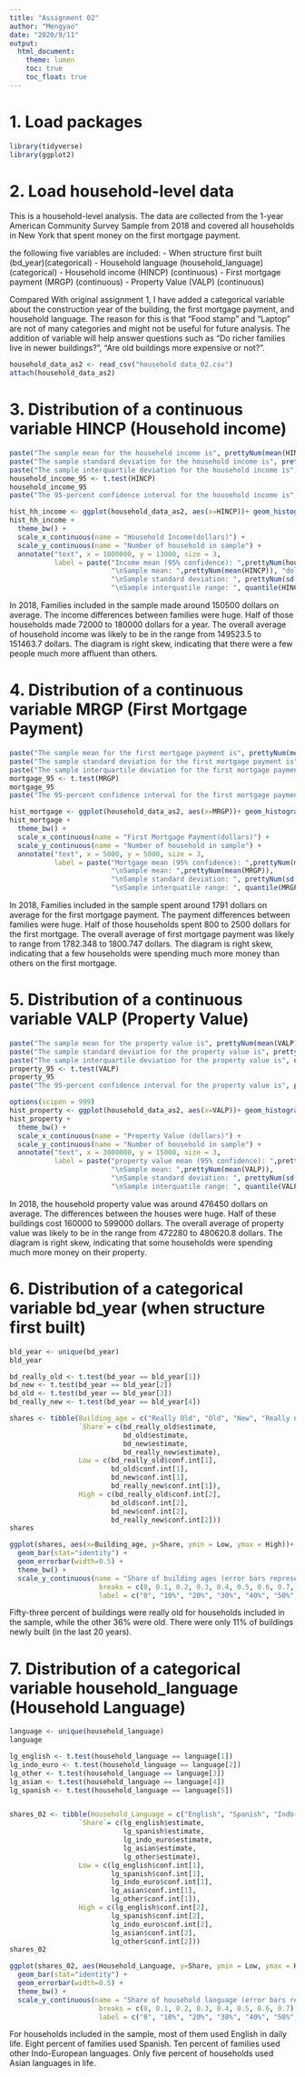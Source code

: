 ```yaml
---
title: "Assignment 02"
author: "Mengyao"
date: "2020/9/11"
output: 
  html_document:
    theme: lumen
    toc: true
    toc_float: true
---
```


# 1. Load packages
```r
library(tidyverse)
library(ggplot2)
```

# 2. Load household-level data
This is a household-level analysis. The data are collected from the 1-year American Community Survey Sample from 2018 and covered all households in New York that spent money on the first mortgage payment.

the following five variables are included:
     - When structure first built (bd_year)(categorical)
     - Household language (household_language) (categorical)
     - Household income (HINCP) (continuous)
     - First mortgage payment (MRGP) (continuous)
     - Property Value (VALP) (continuous)
     
Compared With original assignment 1, I have added a categorical variable about the construction year of the building, the first mortgage payment, and household language. The reason for this is that "Food stamp" and "Laptop" are not of many categories and might not be useful for future analysis. The addition of variable will help answer questions such as "Do richer families live in newer buildings?", "Are old buildings more expensive or not?".
```r
household_data_as2 <- read_csv("household data_02.csv")
attach(household_data_as2)
```

# 3. Distribution of a continuous variable HINCP (Household income)
```r
paste("The sample mean for the household income is", prettyNum(mean(HINCP)), "dollars.")
paste("The sample standard deviation for the household income is", prettyNum(sd(HINCP)), "dollars.")
paste("The sample interquartile deviation for the household income is", quantile(HINCP)["25%"], "to", quantile(HINCP)["75%"], "dollars.")
household_income_95 <- t.test(HINCP)
household_income_95
paste("The 95-percent confidence interval for the household income is", prettyNum(household_income_95$conf.int[1]), "to", prettyNum(household_income_95$conf.int[2]), "dollars.")
```
```r
hist_hh_income <- ggplot(household_data_as2, aes(x=HINCP))+ geom_histogram()
hist_hh_income + 
  theme_bw() +
  scale_x_continuous(name = "Household Income(dollars)") +
  scale_y_continuous(name = "Number of household in sample") +
  annotate("text", x = 1000000, y = 13000, size = 3,
           label = paste("Income mean (95% confidence): ",prettyNum(household_income_95$conf.int[1]), "to", prettyNum(household_income_95$conf.int[2]), "dollars.",
                         "\nSample mean: ",prettyNum(mean(HINCP)), "dollars.",
                         "\nSample standard deviation: ", prettyNum(sd(HINCP)), "dollars.",
                         "\nSample interquatile range: ", quantile(HINCP)["25%"], "to", quantile(HINCP)["75%"], "dollars."))
```
In 2018, Families included in the sample made around 150500 dollars on average. The income differences between families were huge. Half of those households made 72000 to 180000 dollars for a year. The overall average of household income was likely to be in the range from 149523.5 to 151463.7 dollars. The diagram is right skew, indicating that there were a few people much more affluent than others.

# 4. Distribution of a continuous variable MRGP (First Mortgage Payment)
```r
paste("The sample mean for the first mortgage payment is", prettyNum(mean(MRGP)), "dollars.")
paste("The sample standard deviation for the first mortgage payment is", prettyNum(sd(MRGP)), "dollars.")
paste("The sample interquartile deviation for the first mortgage payment is", quantile(MRGP)["25%"], "to", quantile(MRGP)["75%"], "dollars.")
mortgage_95 <- t.test(MRGP)
mortgage_95
paste("The 95-percent confidence interval for the first mortgage payment is", prettyNum(mortgage_95$conf.int[1]), "to", prettyNum(mortgage_95$conf.int[2]), "dollars.")
```
```r
hist_mortgage <- ggplot(household_data_as2, aes(x=MRGP))+ geom_histogram()
hist_mortgage + 
  theme_bw() +
  scale_x_continuous(name = "First Mortgage Payment(dollars)") +
  scale_y_continuous(name = "Number of household in sample") +
  annotate("text", x = 5000, y = 5000, size = 3,
           label = paste("Mortgage mean (95% confidence): ",prettyNum(mortgage_95$conf.int[1]), "to", prettyNum(mortgage_95$conf.int[2]),
                         "\nSample mean: ",prettyNum(mean(MRGP)),
                         "\nSample standard deviation: ", prettyNum(sd(MRGP)),
                         "\nSample interquatile range: ", quantile(MRGP)["25%"], "to", quantile(MRGP)["75%"] ))
```
In 2018, Families included in the sample spent around 1791 dollars on average for the first mortgage payment. The payment differences between families were huge. Half of those households spent 800 to 2500 dollars for the first mortgage. The overall average of first mortgage payment was likely to range from 1782.348 to 1800.747 dollars. The diagram is right skew, indicating that a few households were spending much more money than others on the first mortgage.

# 5. Distribution of a continuous variable VALP (Property Value)
```r
paste("The sample mean for the property value is", prettyNum(mean(VALP)), "dollars.")
paste("The sample standard deviation for the property value is", prettyNum(sd(VALP)), "dollars.")
paste("The sample interquartile deviation for the property value is", quantile(VALP)["25%"], "to", quantile(VALP)["75%"], "dollars.")
property_95 <- t.test(VALP)
property_95
paste("The 95-percent confidence interval for the property value is", prettyNum(property_95$conf.int[1]), "to", prettyNum(property_95$conf.int[2]), "dollars.")
```
```r
options(scipen = 999)
hist_property <- ggplot(household_data_as2, aes(x=VALP))+ geom_histogram()
hist_property + 
  theme_bw() +
  scale_x_continuous(name = "Property Value (dollars)") +
  scale_y_continuous(name = "Number of household in sample") +
  annotate("text", x = 3000000, y = 15000, size = 3,
           label = paste("property value mean (95% confidence): ",prettyNum(property_95$conf.int[1]), "to", prettyNum(property_95$conf.int[2]),
                         "\nSample mean: ",prettyNum(mean(VALP)),
                         "\nSample standard deviation: ", prettyNum(sd(VALP)),
                         "\nSample interquatile range: ", quantile(VALP)["25%"], "to", quantile(VALP)["75%"] ))
```
In 2018, the household property value was around 476450 dollars on average. The differences between the houses were huge. Half of these buildings cost 160000 to 599000 dollars. The overall average of property value was likely to be in the range from 472280 to 480620.8 dollars. The diagram is right skew, indicating that some households were spending much more money on their property.

# 6. Distribution of a categorical variable bd_year (when structure first built)
```r
bld_year <- unique(bd_year)
bld_year
```
```r
bd_really_old <- t.test(bd_year == bld_year[1])
bd_new <- t.test(bd_year == bld_year[2])
bd_old <- t.test(bd_year == bld_year[3])
bd_really_new <- t.test(bd_year == bld_year[4])

shares <- tibble(Building_age = c("Really Old", "Old", "New", "Really new"),
                 `Share`= c(bd_really_old$estimate,
                            bd_old$estimate,
                            bd_new$estimate,
                            bd_really_new$estimate),
                 Low = c(bd_really_old$conf.int[1],
                         bd_old$conf.int[1],
                         bd_new$conf.int[1],
                         bd_really_new$conf.int[1]),
                 High = c(bd_really_old$conf.int[2],
                         bd_old$conf.int[2],
                         bd_new$conf.int[2],
                         bd_really_new$conf.int[2]))
shares
```
```r
ggplot(shares, aes(x=Building_age, y=Share, ymin = Low, ymax = High))+
  geom_bar(stat="identity") +
  geom_errorbar(width=0.5) +
  theme_bw() +
  scale_y_continuous(name = "Share of building ages (error bars represent\n 95-percent confidence intercal)",  
                      breaks = c(0, 0.1, 0.2, 0.3, 0.4, 0.5, 0.6, 0.7, 0.8, 0.9) ,  
                      label = c("0", "10%", "20%", "30%", "40%", "50%", "60%", "70%", "80%", "90%"))
```
Fifty-three percent of buildings were really old for households included in the sample, while the other 36% were old. There were only 11% of buildings newly built (in the last 20 years).

# 7. Distribution of a categorical variable household_language (Household Language)
```r
language <- unique(household_language)
language
```
```r
lg_english <- t.test(household_language == language[1])
lg_indo_euro <- t.test(household_language == language[2])
lg_other <- t.test(household_language == language[3])
lg_asian <- t.test(household_language == language[4])
lg_spanish <- t.test(household_language == language[5])


shares_02 <- tibble(Household_Language = c("English", "Spanish", "Indo-European languages", "Asian languages", "Others"),
                 `Share`= c(lg_english$estimate,
                            lg_spanish$estimate,
                            lg_indo_euro$estimate,
                            lg_asian$estimate,
                            lg_other$estimate),
                 Low = c(lg_english$conf.int[1],
                         lg_spanish$conf.int[1],
                         lg_indo_euro$conf.int[1],
                         lg_asian$conf.int[1],
                         lg_other$conf.int[1]),
                 High = c(lg_english$conf.int[2],
                         lg_spanish$conf.int[2],
                         lg_indo_euro$conf.int[2],
                         lg_asian$conf.int[2],
                         lg_other$conf.int[2]))
shares_02
```


```r
ggplot(shares_02, aes(Household_Language, y=Share, ymin = Low, ymax = High))+
  geom_bar(stat="identity") +
  geom_errorbar(width=0.5) +
  theme_bw() +
  scale_y_continuous(name = "Share of household language (error bars represent\n 95-percent confidence intercal)",  
                      breaks = c(0, 0.1, 0.2, 0.3, 0.4, 0.5, 0.6, 0.7) ,  
                      label = c("0", "10%", "20%", "30%", "40%", "50%", "60%", "70%"))
```
For households included in the sample, most of them used English in daily life. Eight percent of families used Spanish. Ten percent of families used other Indo-European languages. Only five percent of households used Asian languages in life.












































